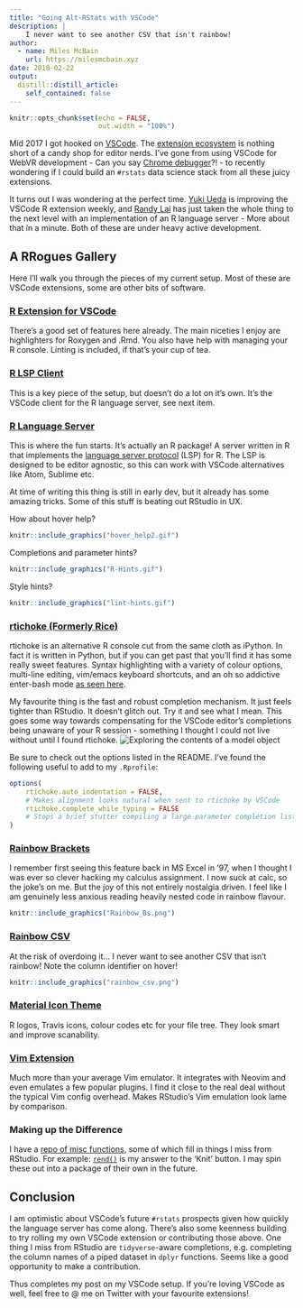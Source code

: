 ```yaml
---
title: "Going Alt-RStats with VSCode"
description: |
    I never want to see another CSV that isn't rainbow!
author:
  - name: Miles McBain
    url: https://milesmcbain.xyz
date: 2018-02-22
output:
  distill::distill_article:
    self_contained: false
---
```


```r
knitr::opts_chunk$set(echo = FALSE,
                      out.width = "100%")
```

Mid 2017 I got hooked on [VSCode](https://code.visualstudio.com/). The [extension ecosystem](https://marketplace.visualstudio.com/) is nothing short of a candy shop for editor nerds. I've gone from using VSCode for WebVR development - Can you say [Chrome debugger](https://marketplace.visualstudio.com/items?itemName=msjsdiag.debugger-for-chrome)?! - to recently wondering if I could build an `#rstats` data science stack from all these juicy extensions.

It turns out I was wondering at the perfect time. [Yuki Ueda](https://github.com/Ikuyadeu) is improving the VSCode R extension weekly, and [Randy Lai](https://github.com/randy3k) has just taken the whole thing to the next level with an implementation of an R language server - More about that in a minute. Both of these are under heavy active development.

## A RRogues Gallery
Here I'll walk you through the pieces of my current setup. Most of these are VSCode extensions, some are other bits of software.

### [R Extension for VSCode](https://marketplace.visualstudio.com/items?itemName=Ikuyadeu.r)
There's a good set of features here already. The main niceties I enjoy are highlighters for Roxygen and .Rmd. You also have help with managing your R console. Linting is included, if that's your cup of tea.

### [R LSP Client](https://marketplace.visualstudio.com/items?itemName=Ikuyadeu.r-lsp)
This is a key piece of the setup, but doesn't do a lot on it's own. It's the VSCode client for the R language server, see next item.

### [R Language Server](https://github.com/REditorSupport/languageserver)
This is where the fun starts. It's actually an R package! A server written in R that implements the [language server protocol](https://langserver.org/) (LSP) for R. The LSP is designed to be editor agnostic, so this can work with VSCode alternatives like Atom, Sublime etc.

At time of writing this thing is still in early dev, but it already has some amazing tricks. Some of this stuff is beating out RStudio in UX. 

How about hover help?

```r
knitr::include_graphics("hover_help2.gif")
```
Completions and parameter hints?

```r
knitr::include_graphics("R-Hints.gif")
```

Style hints?

```r
knitr::include_graphics("lint-hints.gif")
```

### [rtichoke (Formerly Rice)](https://github.com/randy3k/rtichoke)
rtichoke is an alternative R console cut from the same cloth as iPython. In fact it is written in Python, but if you can get past that you'll find it has some really sweet features. Syntax highlighting with a variety of colour options, multi-line editing, vim/emacs keyboard shortcuts, and an oh so addictive enter-bash mode [as seen here](https://twitter.com/RobertMitchellV/status/964196023886217216).

My favourite thing is the fast and robust completion mechanism. It just feels tighter than RStudio. It doesn't glitch out. Try it and see what I mean. This goes some way towards compensating for the VSCode editor's completions being unaware of your R session - something I thought I could not live without until I found rtichoke.
![Exploring the contents of a model object](/content/images/2018/02/mpg_model.png)

Be sure to check out the options listed in the README. I've found the following useful to add to my `.Rprofile`:
```r
options(
    rtichoke.auto_indentation = FALSE, 
    # Makes alignment looks natural when sent to rtichoke by VSCode
    rtichoke.complete_while_typing = FALSE
    # Stops a brief stutter compiling a large parameter completion list for S3 methods like `plot()`
)
```



### [Rainbow Brackets](https://marketplace.visualstudio.com/items?itemName=2gua.rainbow-brackets)
I remember first seeing this feature back in MS Excel in '97, when I thought I was ever so clever hacking my calculus assignment. I now suck at calc, so the joke's on me. But the joy of this not entirely nostalgia driven. I feel like I am genuinely less anxious reading heavily nested code in rainbow flavour.

```r
knitr::include_graphics("Rainbow_Bs.png")
```

### [Rainbow CSV](https://marketplace.visualstudio.com/items?itemName=mechatroner.rainbow-csv)
At the risk of overdoing it... I never want to see another CSV that isn't rainbow! Note the column identifier on hover!

```r
knitr::include_graphics("rainbow_csv.png")
```


### [Material Icon Theme](https://marketplace.visualstudio.com/items?itemName=PKief.material-icon-theme)
R logos, Travis icons, colour codes etc for your file tree. They look smart and improve scanability.

### [Vim Extension](https://marketplace.visualstudio.com/items?itemName=vscodevim.vim)
Much more than your average Vim emulator. It integrates with Neovim and even emulates a few popular plugins. I find it close to the real deal without the typical Vim config overhead. Makes RStudio's Vim emulation look lame by comparison.

### Making up the Difference
I have a [repo of misc functions](https://github.com/MilesMcBain/mmmisc), some of which fill in things I miss from RStudio. For example: [`rend()`](https://github.com/MilesMcBain/mmmisc/blob/master/R/utils.R#L284) is my answer to the 'Knit' button. I may spin these out into a package of their own in the future.

## Conclusion
I am optimistic about VSCode's future `#rstats` prospects given how quickly the language server has come along. There's also some keenness building to try rolling my own VSCode extension or contributing those above. One thing I miss from RStudio are `tidyverse`-aware completions, e.g. completing the column names of a piped dataset in `dplyr` functions. Seems like a good opportunity to make a contribution.

Thus completes my post on my VSCode setup. If you're loving VSCode as well, feel free to @ me on Twitter with your favourite extensions!
